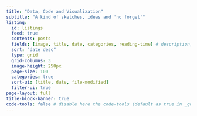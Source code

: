 ```yaml
---
title: "Data, Code and Visualization"
subtitle: "A kind of sketches, ideas and 'no forget'"
listing:
  id: listings
  feed: true
  contents: posts
  fields: [image, title, date, categories, reading-time] # description, subtitle, file-modified
  sort: "date desc"
  type: grid 
  grid-columns: 3
  image-height: 250px
  page-size: 100
  categories: true
  sort-ui: [title, date, file-modified]
  filter-ui: true
page-layout: full
title-block-banner: true
code-tools: false # disable here the code-tools (default as true in _quarto.yml)
---
```


<!-- You can review the following documents for additional information: -->

::: {#listings}
:::

<!-- Learn more about Quarto [here](https://www.quarto.com). -->
